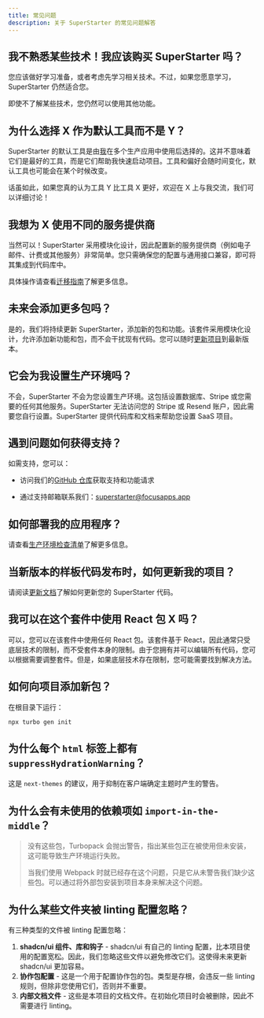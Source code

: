 ```yaml
---
title: 常见问题
description: 关于 SuperStarter 的常见问题解答
---
```


## 我不熟悉某些技术！我应该购买 SuperStarter 吗？

您应该做好学习准备，或者考虑先学习相关技术。不过，如果您愿意学习，SuperStarter 仍然适合您。

即使不了解某些技术，您仍然可以使用其他功能。

## 为什么选择 X 作为默认工具而不是 Y？

SuperStarter 的默认工具是由[我](https://x.com/allentown521)在多个生产应用中使用后选择的。这并不意味着它们是最好的工具，而是它们帮助我快速启动项目。工具和偏好会随时间变化，默认工具也可能会在某个时候改变。

话虽如此，如果您真的认为工具 Y 比工具 X 更好，欢迎在 X 上与我交流，我们可以详细讨论！

## 我想为 X 使用不同的服务提供商

当然可以！SuperStarter 采用模块化设计，因此配置新的服务提供商（例如电子邮件、计费或其他服务）非常简单。您只需确保您的配置与通用接口兼容，即可将其集成到代码库中。

具体操作请查看[迁移指南](/zh/migrations)了解更多信息。

## 未来会添加更多包吗？

是的，我们将持续更新 SuperStarter，添加新的包和功能。该套件采用模块化设计，允许添加新功能和包，而不会干扰现有代码。您可以随时[更新项目](/zh/setup/codebase/update)到最新版本。

## 它会为我设置生产环境吗？

不会，SuperStarter 不会为您设置生产环境。这包括设置数据库、Stripe 或您需要的任何其他服务。SuperStarter 无法访问您的 Stripe 或 Resend 账户，因此需要您自行设置。SuperStarter 提供代码库和文档来帮助您设置 SaaS 项目。

## 遇到问题如何获得支持？

如需支持，您可以：

- 访问我们的[GitHub 仓库](https://github.com/focusapps/SuperStarter/)获取支持和功能请求

- 通过支持邮箱联系我们：superstarter@focusapps.app

## 如何部署我的应用程序？

请查看[生产环境检查清单](/zh/deployment/checklist)了解更多信息。

## 当新版本的样板代码发布时，如何更新我的项目？

请阅读[更新文档](/zh/setup/codebase/update)了解如何更新您的 SuperStarter 代码。

## 我可以在这个套件中使用 React 包 X 吗？

可以，您可以在该套件中使用任何 React 包。该套件基于 React，因此通常只受底层技术的限制，而不受套件本身的限制。由于您拥有并可以编辑所有代码，您可以根据需要调整套件。但是，如果底层技术存在限制，您可能需要找到解决方法。

## 如何向项目添加新包？

在根目录下运行：

```sh Terminal
npx turbo gen init
```

## 为什么每个 `html` 标签上都有 `suppressHydrationWarning`？

这是 `next-themes` 的建议，用于抑制在客户端确定主题时产生的警告。

## 为什么会有未使用的依赖项如 `import-in-the-middle`？

> 没有这些包，Turbopack 会抛出警告，指出某些包正在被使用但未安装，这可能导致生产环境运行失败。
>
> 当我们使用 Webpack 时就已经存在这个问题，只是它从未警告我们缺少这些包。可以通过将外部包安装到项目本身来解决这个问题。

## 为什么某些文件夹被 linting 配置忽略？

有三种类型的文件被 linting 配置忽略：

1. **shadcn/ui 组件、库和钩子** - shadcn/ui 有自己的 linting 配置，比本项目使用的配置宽松。因此，我们忽略这些文件以避免修改它们。这使得未来更新 shadcn/ui 更加容易。
2. **协作包配置** - 这是一个用于配置协作包的包。类型是存根，会违反一些 linting 规则，但除非您使用它们，否则并不重要。
3. **内部文档文件** - 这些是本项目的文档文件。在初始化项目时会被删除，因此不需要进行 linting。